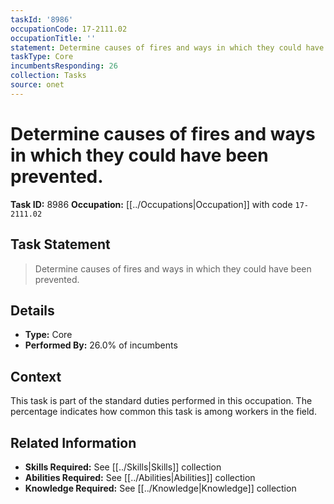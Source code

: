 ```yaml
---
taskId: '8986'
occupationCode: 17-2111.02
occupationTitle: ''
statement: Determine causes of fires and ways in which they could have been prevented.
taskType: Core
incumbentsResponding: 26
collection: Tasks
source: onet
---
```

# Determine causes of fires and ways in which they could have been prevented.

**Task ID:** 8986
**Occupation:** [[../Occupations|Occupation]] with code `17-2111.02`

## Task Statement

> Determine causes of fires and ways in which they could have been prevented.

## Details

- **Type:** Core
- **Performed By:** 26.0% of incumbents

## Context

This task is part of the standard duties performed in this occupation. The percentage indicates how common this task is among workers in the field.

## Related Information

- **Skills Required:** See [[../Skills|Skills]] collection
- **Abilities Required:** See [[../Abilities|Abilities]] collection
- **Knowledge Required:** See [[../Knowledge|Knowledge]] collection
